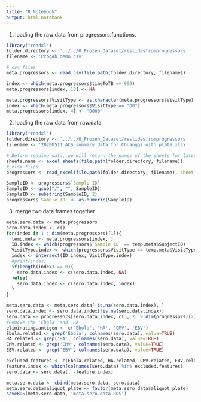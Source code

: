 ```yaml
---
title: "R Notebook"
output: html_notebook
---
```


1. loading the raw data from progressors.functions.
```r
library("readxl")
folder.directory <- '../../0_Frozen_Dataset/reslidesfromprogressors'
filename <- 'ProgAb_demo.csv'

# csv files
meta.progressors <- read.csv(file.path(folder.directory, filename))

index <- which(meta.progressors$timeToTB == 999)
meta.progressors[index, 10] <- NA

meta.progressors$VisitType <- as.character(meta.progressors$VisitType)
index <- which(meta.progressors$VisitType == "D0")
meta.progressors[index, 4] <- "D000"
```

2. loading the raw data from raw.data
```r
library("readxl")
folder.directory <- '../../0_Frozen_Dataset/reslidesfromprogressors'
filename <- '20200511_ACS_summary_data_for_Chuangqi_with_plate.xlsx'

# Before reading data, we will return the names of the sheets for later use:
sheets.name <- excel_sheets(file.path(folder.directory, filename))
# xlsx files
progressors <- read_excel(file.path(folder.directory, filename), sheet = "progressors")

SampleID <- progressors$`Sample ID`
SampleID <- gsub("/", "", SampleID)
SampleID <- substring(SampleID, 2)
progressors$`Sample ID` <- as.numeric(SampleID)
```
3. merge two data frames together
```r
meta.sero.data <- meta.progressors
sero.data.index <- c()
for(index in 1 : dim(meta.progressors)[1]){
  temp.meta <- meta.progressors[index, ]
  ID.index <- which(progressors$`Sample ID` == temp.meta$SubjectID)
  VisitType.index <- which(progressors$VisitType == temp.meta$VisitType)
  index <- intersect(ID.index, VisitType.index)
  #print(index)
  if(length(index) == 0){
    sero.data.index <- c(sero.data.index, NA)
  }else{
    sero.data.index <- c(sero.data.index, index)
  }
}

meta.sero.data <- meta.sero.data[!is.na(sero.data.index), ]
sero.data.index <- sero.data.index[!is.na(sero.data.index)]
sero.data <- progressors[sero.data.index, c(3, 7, 9:dim(progressors)[2])]
#Remove the 'Ebola' and 'HA'
eliminating.antigen <- c('Ebola', 'HA', 'CMV', 'EBV')
Ebola.related <- grep('Ebola', colnames(sero.data), value=TRUE)
HA.related <- grep('HA', colnames(sero.data), value=TRUE)
CMV.related <- grep('CMV', colnames(sero.data), value=TRUE)
EBV.related <- grep('EBV', colnames(sero.data), value=TRUE)

excluded.features <- c(Ebola.related, HA.related, CMV.related, EBV.related)
feature.index <- which(colnames(sero.data) %in% excluded.features)
sero.data <- sero.data[, -feature.index]

meta.sero.data <- cbind(meta.sero.data, sero.data)
meta.sero.data$aliquot_plate <- factor(meta.sero.data$aliquot_plate)
saveRDS(meta.sero.data, 'meta.sero.data.RDS')
```





